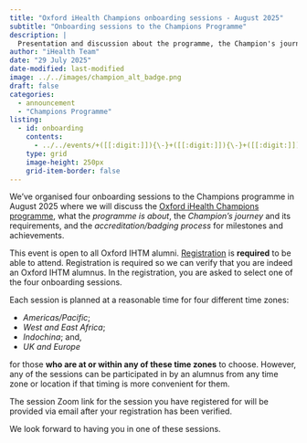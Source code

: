 ```yaml
---
title: "Oxford iHealth Champions onboarding sessions - August 2025"
subtitle: "Onboarding sessions to the Champions Programme"
description: |
  Presentation and discussion about the programme, the Champion's journey and its requirements, the new credentialing and badging process for milestones and achievements, and support and mentorship available
author: "iHealth Team"
date: "29 July 2025"
date-modified: last-modified
image: ../../images/champion_alt_badge.png
draft: false
categories:
  - announcement
  - "Champions Programme"
listing:
  - id: onboarding
    contents:
      - ../../events/+([[:digit:]]){\-}+([[:digit:]]){\-}+([[:digit:]])*{\.qmd}
    type: grid
    image-height: 250px
    grid-item-border: false
---
```


We've organised four onboarding sessions to the Champions programme in August 2025 where we will discuss the [Oxford iHealth Champions programme](https://oxford-ihtm.io/champions/), what the *programme is about*, the *Champion's journey* and its requirements, and the *accreditation/badging process* for milestones and achievements.

This event is open to all Oxford IHTM alumni. [Registration](https://forms.gle/vWy1qMbjALSHAswY7){.external target="_blank"} is **required** to be able to attend. Registration is required so we can verify that you are indeed an Oxford IHTM alumnus. In the registration, you are asked to select one of the four onboarding sessions.

Each session is planned at a reasonable time for four different time zones:

- *Americas/Pacific*;
- *West and East Africa*;
- *Indochina*; and,
- *UK and Europe*

for those **who are at or within any of these time zones** to choose. However, any of the sessions can be participated in by an alumnus from any time zone or location if that timing is more convenient for them.

The session Zoom link for the session you have registered for will be provided via email after your registration has been verified.

We look forward to having you in one of these sessions.

::: {#onboarding}
:::



